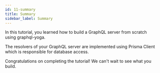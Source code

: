 ```yaml
---
id: 11-summary
title: Summary
sidebar_label: Summary
---
```


In this tutorial, you learned how to build a GraphQL server from scratch using graphql-yoga.

The resolvers of your GraphQL server are implemented using Prisma Client which is responsible for database access.

Congratulations on completing the tutorial! We can't wait to see what you build.
